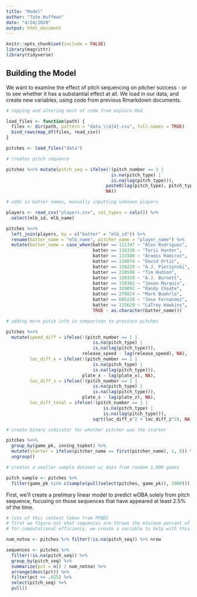 ```yaml
---
title: "Model"
author: "Tate Huffman"
date: "4/24/2020"
output: html_document
---
```


```r
knitr::opts_chunk$set(include = FALSE)
library(magrittr)
library(tidyverse)
```

## Building the Model

We want to examine the effect of pitch sequencing on pitcher success - or to see whether it has a substantial effect at all. We load in our data, and create new variables, using code from previous Rmarkdown documents. 

```r

# copying and altering most of code from explore.Rmd

load_files <- function(path) { 
  files <- dir(path, pattern = "data_\\d{4}.csv", full.names = TRUE)
  bind_rows(map_df(files, read_csv))
}

pitches <- load_files("data")

# creates pitch sequence

pitches %<>% mutate(pitch_seq = ifelse(!(pitch_number == 1 |
                                        is.na(pitch_type) |
                                        is.na(lag(pitch_type))), 
                                      paste0(lag(pitch_type), pitch_type),
                                      NA))

# adds in batter names, manually inputting unknown players

players <- read_csv("players.csv", col_types = cols()) %>% 
  select(mlb_id, mlb_name)

pitches %<>% 
  left_join(players, by = c("batter" = "mlb_id")) %>% 
  rename(batter_name = "mlb_name", pitcher_name = "player_name") %>% 
  mutate(batter_name = case_when(batter == 121347 ~ "Alex Rodriguez",
                                 batter == 116338 ~ "Torii Hunter",
                                 batter == 133380 ~ "Aramis Ramirez",
                                 batter == 120074 ~ "David Ortiz",
                                 batter == 150229 ~ "A.J. Pierzynski",
                                 batter == 218596 ~ "Tim Hudson",
                                 batter == 150359 ~ "A.J. Burnett",
                                 batter == 150302 ~ "Jason Marquis",
                                 batter == 329092 ~ "Randy Choate",
                                 batter == 279824 ~ "Mark Buehrle",
                                 batter == 605228 ~ "Jose Fernandez",
                                 batter == 115629 ~ "LaTroy Hawkins",
                                 TRUE ~ as.character(batter_name)))

# adding more pitch info in comparison to previous pitches

pitches %<>% 
  mutate(speed_diff = ifelse(!(pitch_number == 1 | 
                                 is.na(pitch_type) | 
                                 is.na(lag(pitch_type))),
                             release_speed - lag(release_speed), NA),
         loc_diff_x = ifelse(!(pitch_number == 1 | 
                                 is.na(pitch_type) | 
                                 is.na(lag(pitch_type))),
                             plate_x - lag(plate_x), NA),
         loc_diff_z = ifelse(!(pitch_number == 1 | 
                                 is.na(pitch_type) | 
                                 is.na(lag(pitch_type))),
                             plate_z - lag(plate_z), NA),
         loc_diff_total = ifelse(!(pitch_number == 1 | 
                                     is.na(pitch_type) | 
                                     is.na(lag(pitch_type))),
                                 sqrt(loc_diff_x^2 + loc_diff_z^2), NA))

# create binary indicator for whether pitcher was the starter

pitches %<>% 
  group_by(game_pk, inning_topbot) %>% 
  mutate(starter = ifelse(pitcher_name == first(pitcher_name), 1, 0)) %>% 
  ungroup()

# creates a smaller sample dataset w/ data from random 1,000 games

pitch_sample <- pitches %>% 
  filter(game_pk %in% c(sample(pull(select(pitches, game_pk)), 1000)))

```

First, we'll create a prelimary linear model to predict wOBA solely from pitch sequence, focusing on those sequences that have appeared at least 2.5\% of the time.

```r

# lots of this content taken from PPBDS
# first we figure out what sequences are thrown the minimum percent of the time
# for computational efficiency, we create a variable to help with this

num_notna <- pitches %>% filter(!is.na(pitch_seq)) %>% nrow

sequences <- pitches %>% 
  filter(!is.na(pitch_seq)) %>% 
  group_by(pitch_seq) %>% 
  summarize(pct = n() / num_notna) %>% 
  arrange(desc(pct)) %>% 
  filter(pct >= .025) %>% 
  select(pitch_seq) %>% 
  pull()

```


